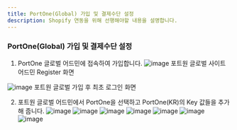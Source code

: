 ```yaml
---
title: PortOne(Global) 가입 및 결제수단 설정
description: Shopify 연동을 위해 선행해야할 내용을 설명합니다.
---
```


### PortOne(Global) 가입 및 결제수단 설정
1. PortOne 글로벌 어드민에 접속하여 가입합니다.
![image](https://github.com/portone-io/developers.portone.io/assets/85064711/1132ec0d-11d8-4641-a4f5-3af2aae775f1)
포트원 글로벌 사이트 어드민 Register 화면

![image](https://github.com/portone-io/developers.portone.io/assets/85064711/09024d4a-60e5-471b-b8f6-477728f4525e)
포트원 글로벌 가입 후 최초 로그인 화면

2. 포트원 글로벌 어드민에서 PortOne을 선택하고 PortOne(KR)의 Key 값들을 추가해 줍니다.
![image](https://github.com/portone-io/developers.portone.io/assets/85064711/53ea5d8a-ce8d-431c-b581-0e2538c8a24e)
![image](https://github.com/portone-io/developers.portone.io/assets/85064711/a7e80801-f714-470b-a873-d26145804d03)
![image](https://github.com/portone-io/developers.portone.io/assets/85064711/8568a91d-794b-45c7-8bef-9f07ab5adc17)
![image](https://github.com/portone-io/developers.portone.io/assets/85064711/c9881db2-9ed4-4029-8eb4-72341632ae36)
![image](https://github.com/portone-io/developers.portone.io/assets/85064711/99e00253-16b9-4109-88ac-92acac6b3fa0)
![image](https://github.com/portone-io/developers.portone.io/assets/85064711/7f32edd1-1488-4c1f-b13b-bdbf48d73f64)
![image](https://github.com/portone-io/developers.portone.io/assets/85064711/72f43b52-09d8-4618-b833-7928147807b9)

